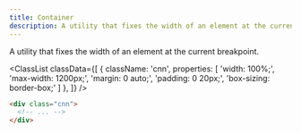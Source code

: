 ```yaml
---
title: Container
description: A utility that fixes the width of an element at the current breakpoint.
---
```



A utility that fixes the width of an element at the current breakpoint.

<ClassList
  classData={[
    {
      className: 'cnn',
      properties: [
        'width: 100%;',
        'max-width: 1200px;',
        'margin: 0 auto;',
        'padding: 0 20px;',
        'box-sizing: border-box;'
      ]
    },
  ]}
/>

```html
<div class="cnn">
  <!-- ... -->
</div>
```